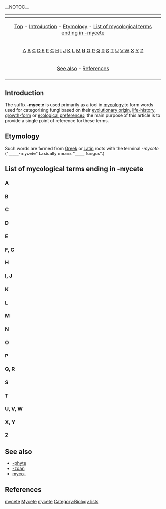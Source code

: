 __NOTOC__

{{Table_Biology_Prefixes_And_Suffixes}}

{| border="0" align="center" class="toccolours"
|-
! {{MediaWiki:Toc}}
|-
| align="center" | [[#top|Top]] - [[#Introduction|Introduction]] - [[#Etymology|Etymology]] - [[#List of mycological terms ending in -mycete|List of mycological terms ending in -mycete]]
|-
| align="center" | [[#A|A]] [[#B|B]] [[#C|C]] [[#D|D]] [[#E|E]] [[#F, G|F]] [[#F, G|G]] [[#H|H]] [[#I, J|I]] [[#I, J|J]] [[#K|K]] [[#L|L]] [[#M|M]] [[#N|N]] [[#O|O]] [[#P|P]] [[#Q, R|Q]] [[#Q, R|R]] [[#S|S]] [[#T|T]] [[#U, V, W|U]] [[#U, V, W|V]] [[#U, V, W|W]] [[#X, Y|X]] [[#X, Y|Y]] [[#Z|Z]] 
|- 
| align="center" | [[#See also|See also]] - [[#References|References]]
|-
|}

==Introduction==
The suffix '''-mycete''' is used primarily as a tool in [[mycology]] to form words used for categorising fungi based on their [[evolutionary origin]], [[life-history]], [[growth-form]] or [[ecological preferences]]; the main purpose of this article is to provide a single point of reference for these terms.

==Etymology==
Such words are formed from [[Greek language|Greek]] or [[Latin]] roots with the terminal ''-mycete'' ("_____-mycete" basically means "_____ fungus".) 

==List of mycological terms ending in -mycete==
{{list-dev}}

===A===
===B===
===C===
===D===
===E===
===F, G===
===H===
===I, J=== 
===K===
===L===
===M===
===N===
===O===
===P===

===Q, R===
===S===
===T===
===U, V, W===
===X, Y===
===Z===

== See also ==
* [[-phyte]]
* [[-zoan]]
* [[myco-]]

==References==

[[Category:Biology prefixes and suffixes|mycete]]
[[Category:Botany|Mycete]]
[[Category:Suffixes|mycete]]
[[Category:Biology lists]]